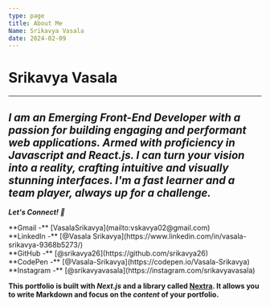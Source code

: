```yaml
---
type: page
title: About Me
Name: Srikavya Vasala
date: 2024-02-09
---
```


# Srikavya Vasala

---
***I am an Emerging Front-End Developer with a passion for building engaging and performant web applications. Armed with proficiency in Javascript and React.js.
I can turn your vision into a reality, crafting intuitive and visually stunning interfaces.
I'm a fast learner and a team player, always up for a challenge.***
---
 ***Let's Connect! 🤝***
<div>
  **Gmail -** [VasalaSrikavya](mailto:vskavya02@gmail.com)
<br />
**LinkedIn -** [@Vasala Srikavya](https://www.linkedin.com/in/vasala-srikavya-9368b5273/)
<br />
  **GitHub -** [@srikavya26](https://github.com/srikavya26)
  <br />
  **CodePen -** [@Vasala-Srikavya](https://codepen.io/Vasala-Srikavya)
  <br />
  **Instagram -** [@srikavyavasala](https://instagram.com/srikavyavasala)
  <br />

  **This portfolio is built with ***Next.js*** and a library called [Nextra](https://nextra.vercel.app/). It allows you to write Markdown and focus on the _content_ of your portfolio.**
</div>

